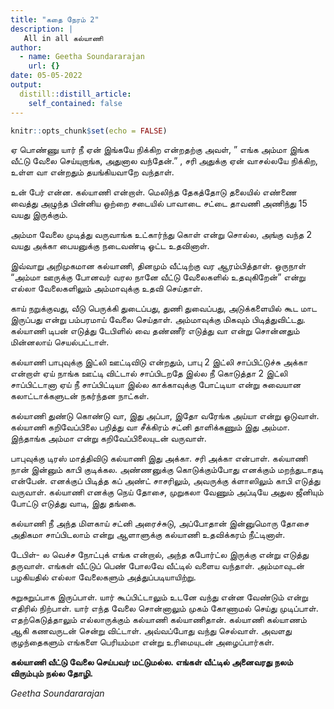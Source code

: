 ```yaml
---
title: "கதை நேரம் 2"
description: |
   All in all கல்யாணி 
author:
  - name: Geetha Soundararajan
    url: {}
date: 05-05-2022
output:
  distill::distill_article:
    self_contained: false
---
```


```r
knitr::opts_chunk$set(echo = FALSE)
```

ஏ பொண்ணு யார் நீ ஏன் இங்கயே நிக்கிற என்றதற்கு அவள், " எங்க அம்மா இங்க வீட்டு வேலை செய்யுறாங்க, அதுனால வந்தேன்." , சரி அதுக்கு ஏன் வாசல்லயே நிக்கிற, உள்ள வா என்றதும் தயங்கியவாறே வந்தாள்.

உன் பேர் என்ன. கல்யாணி என்றாள். மெலிந்த தேகத்தோடு தலையில் எண்ணை வைத்து அழுந்த பின்னிய ஒற்றை சடையில் பாவாடை சட்டை தாவணி அணிந்து 15 வயது இருக்கும்.

அம்மா வேலை முடித்து வருவாங்க உட்கார்ந்து கொள் என்று சொல்ல, அங்கு வந்த 2 வயது அக்கா பையனுக்கு நடைவண்டி ஓட்ட உதவினாள்.

இவ்வாறு அறிமுகமான கல்யாணி, தினமும் வீட்டிற்கு வர ஆரம்பித்தாள். ஒருநாள் "அம்மா ஊருக்கு போனவர் வரல நானே வீட்டு வேலைகளில் உதவுகிறேன்" என்று எல்லா வேலைகளிலும் அம்மாவுக்கு உதவி செய்தாள்.

காய் நறுக்குவது, வீடு பெருக்கி துடைப்பது, துணி துவைப்பது, அடுக்களையில் கூட மாட இருப்பது என்று பம்பரமாய் வேலை செய்தாள். அம்மாவுக்கு மிகவும் பிடித்துவிட்டது. கல்யாணி டிபன் எடுத்து டேபிளில் வை தண்ணீர் எடுத்து வா என்று சொன்னதும் மின்னலாய் செயல்பட்டாள்.

கல்யாணி பாபுவுக்கு இட்லி ஊட்டிவிடு என்றதும், பாபு 2 இட்லி சாப்பிட்டுச்சு அக்கா என்றாள் ஏய் நாங்க ஊட்டி விட்டால் சாப்பிடறதே இல்ல நீ கொடுத்தா 2 இட்லி சாப்பிட்டானா ஏய் நீ சாப்பிட்டியா இல்ல காக்காவுக்கு போட்டியா என்று சுவையான கலாட்டாக்களுடன் நகர்ந்தன நாட்கள்.

கல்யாணி துண்டு கொண்டு வா, இது அப்பா, இதோ வரேங்க அய்யா என்று ஓடுவாள். கல்யாணி கறிவேப்பிலை பறித்து வா சீக்கிரம் சட்னி தாளிக்கணும் இது அம்மா. இந்தாங்க அம்மா என்று கறிவேப்பிலையுடன் வருவாள்.

பாபுவுக்கு டிரஸ் மாத்திவிடு கல்யாணி இது அக்கா. சரி அக்கா என்பாள். கல்யாணி நான் இன்னும் காபி குடிக்கல. அண்ணனுக்கு கொடுக்கும்போது எனக்கும் மறந்துடாதடி என்பேன். எனக்குப் பிடித்த கப் அண்ட் சாசரிலும், அவருக்கு க்ளாஸிலும் காபி எடுத்து வருவாள். கல்யாணி எனக்கு நெய் தோசை, முறுகலா வேணும் அப்டியே அதுல ஜீனியும் போட்டு எடுத்து வாடி, இது தங்கை.

கல்யாணி நீ அந்த மிளகாய் சட்னி அரைச்சுடு, அப்போதான் இன்னுமொரு தோசை அதிகமா சாப்பிடலாம் என்று ஆளாளுக்கு கல்யாணி உதவிக்கரம் நீட்டினாள்.

டேபிள்- ல வெச்ச நோட்புக் எங்க என்றால், அந்த கபோர்ட்ல இருக்கு என்று எடுத்து தருவாள். எங்கள் வீட்டுப் பெண் போலவே வீட்டில் வளைய வந்தாள். அம்மாவுடன் பழகியதில் எல்லா வேலைகளும் அத்துப்படியாயிற்று.

சுறுசுறுப்பாக இருப்பாள். யார் கூப்பிட்டாலும் உடனே வந்து என்ன வேண்டும் என்று எதிரில் நிற்பாள். யார் எந்த வேலை சொன்னாலும் முகம் கோணாமல் செய்து முடிப்பாள். எதற்கெடுத்தாலும் எல்லாருக்கும் கல்யாணி கல்யாணிதான். கல்யாணி கல்யாணம் ஆகி கணவருடன் சென்று விட்டாள். அவ்வப்போது வந்து செல்வாள். அவளது குழந்தைகளும் எங்களை பெரியம்மா என்று உரிமையுடன் அழைப்பார்கள்.

**கல்யாணி வீட்டு வேலை செய்பவர் மட்டுமல்ல. எங்கள் வீட்டில் அனைவரது நலம் விரும்பும் நல்ல தோழி.**

*Geetha Soundararajan*
